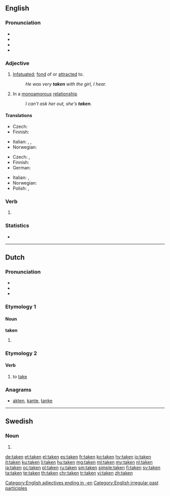 ==English==
{{wikipedia|dab=taken (disambiguation)|taken}}

===Pronunciation===
* {{IPA|/ˈteɪkən/|lang=en}}
* {{audio|en-us-taken.ogg|Audio (US)|lang=en}}
* {{rhymes|eɪkən|lang=en}}
* {{hyphenation|tak|en|lang=en}}

===Adjective===
{{en-adj|-}}

# [[infatuated|Infatuated]]; [[fond]] of or [[attracted]] to.
#: ''He was very '''taken''' with the girl, I hear.''
# {{context|informal|lang=en}} In a [[monoamorous]] [[relationship]]
#: ''I can't ask her out, she's '''taken'''.''

====Translations====
{{trans-top|infatuated, fond of or attracted to}}
* Czech: {{t|cs|zaujatý}}
* Finnish: {{t+|fi|pihka|alt=pihkassa}}
{{trans-mid}}
* Italian: {{t|it|infatuato|m}}, {{t|it|attratto|m}}, {{t|it|coinvolto|m}}
* Norwegian: {{t|no|betatt}}
{{trans-bottom}}

{{trans-top|informal: in a relationship}}
* Czech: {{t|cs|zadaný|m}}, {{t|cs|zadaná|f}}
* Finnish: {{t+|fi|varattu}}
* German: {{t+|de|vergeben}}
{{trans-mid}}
* Italian: {{t+|it|impegnato}}, {{t|it|coinvolto}}
* Norwegian: {{t|no|opptatt}}
* Polish: {{t+|pl|zajęty|m}}, {{t|pl|zajęta|f}}
{{trans-bottom}}

===Verb===
{{head|en}}

# {{past participle of|take|lang=en}}

===Statistics===
* {{rank|given|hands|turned|239|taken|end|rather|until}}

[[Category:English adjectives ending in -en]]
[[Category:English irregular past participles]]

----

==Dutch==

===Pronunciation===
* {{audio|Nl-taken.ogg|Audio|lang=nl}}
* {{rhymes|aːkən|lang=nl}}
* {{IPA|/ˈtakən/|lang=nl}}

===Etymology 1===

====Noun====
'''taken''' {{g2|f-p}}

# {{nl-noun form of|pl|taak}}

===Etymology 2===

====Verb====
{{nl-verb|taakte|getaakt}}

# {{context|archaic|dialectal|lang=nl}} to [[take]]

===Anagrams===
* [[akten#Dutch|akten]], [[kante#Dutch|kante]], [[tanke#Dutch|tanke]]

----

==Swedish==

===Noun===
{{head|sv|noun form}}

# {{sv-noun-form-def-pl|tak}}

[[de:taken]]
[[et:taken]]
[[el:taken]]
[[es:taken]]
[[fr:taken]]
[[ko:taken]]
[[hy:taken]]
[[io:taken]]
[[it:taken]]
[[ku:taken]]
[[li:taken]]
[[hu:taken]]
[[mg:taken]]
[[ml:taken]]
[[my:taken]]
[[nl:taken]]
[[ja:taken]]
[[oc:taken]]
[[pl:taken]]
[[ru:taken]]
[[sm:taken]]
[[simple:taken]]
[[fi:taken]]
[[sv:taken]]
[[ta:taken]]
[[te:taken]]
[[th:taken]]
[[chr:taken]]
[[tr:taken]]
[[vi:taken]]
[[zh:taken]]